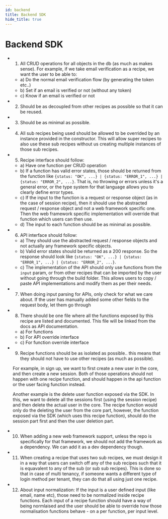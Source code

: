 ```yaml
---
id: backend
title: Backend SDK
hide_title: true
---
```


# Backend SDK

- 1) All CRUD operations for all objects in the db (as much as makes sense). For example, if we take email verification as a recipe, we want the user to be able to:
    - a) Do the normal email verification flow (by generating the token etc..)
    - b) Set if an email is verified or not (without any token)
    - c) Know if an email is verified or not
- 2) Should be as decoupled from other recipes as possible so that it can be reused.
- 3) Should be as minimal as possible.
- 4) All sub recipes being used should be allowed to be overrided by an instance provided in the constructor. This will allow super recipes to also use these sub recipes without us creating multiple instances of those sub recipes.
- 5) Recipe interface should follow:
    - a) Have one function per CRUD operation
    - b) If a function has valid error states, those should be returned from the function like `{status: "OK", ...} | {status: "ERROR_1", ...} | {status: "ERROR_2", ...}`. That is, no throwing or errors unless it's a general error, or the type system for that language allows you to clearly define error types.
    - c) If the input to the function is a request or response object (as in the case of session recipe), then it should use the abstracted request / response object and not a web framework specific one. Then the web framework specific implementation will override that function which users can then use.
    - d) The input to each function should be as minimal as possible.
- 6) API interface should follow:
    - a) They should use the abstracted request / response objects and not actually any framework specific objects.
    - b) Valid error states should be returned as a 200 response. So the response should look like `{status: "OK", ...} | {status: "ERROR_1", ...} | {status: "ERROR_2", ...}`.
    - c) The implementation of the API should only use functions from the `input` param, or from other recipes that can be imported by the user without going through the build folder. This allows users to copy / paste API implementations and modify them as per their needs.
- 7) When doing input parsing for APIs, only check for what we care about. If the user has manually added some other fields to the request body, let them go through
- 8) There should be one file where all the functions exposed by this recipe are listed and documented. This file will be linked from the docs as API documentation.
   - a) For functions
   - b) For API override interface
   - c) For function override interface
- 9) Recipe functions should be as isolated as possible.. this means that they should not have to use other recipes (as much as possible).

    For example, in sign up, we want to first create a new user in the core, and then create a new session. Both of those operations should not happen with one recipe function, and should happen in the api function or the user facing function instead.
    
    Another example is the delete user function exposed via the SDK. In this, we want to delete all the sessions first (using the session recipe) and then delete the actual user in the core. The recipe function would only do the deleting the user from the core part, however, the function exposed via the SDK (which uses this recipe function), should do the session part first and then the user deletion part.
- 10) When adding a new web framework support, unless the repo is specifically for that framework, we should not add the framework as a dependency. We can add it as a dev dependency though.
- 11) When creating a recipe that uses two sub recipes, we must design it in a way that users can switch off any of the sub recipes such that it is equavalent to any of the sub (or sub sub recipes). This is done so that in case of multi tenancy, if someone wants a different type of login method per tenant, they can do that all using just one recipe.
- 12) About input normalization: If the input is a user defined input (like email, name etc), those need to be normalized inside recipe functions. Each input of a recipe function should have a way of being normlaised and the user should be able to override how those normalisation functions behave - on a per function, per input level.